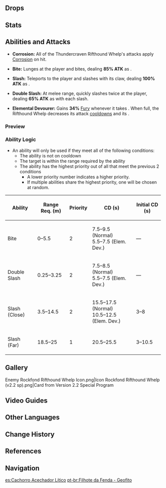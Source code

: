 {{Enemy Infobox
|image    = Enemy Rockfond Rifthound Whelp.png
|element  = Geo
|family   = The Abyss
|group    = Riftwolves
|type     = Elite Enemies
|location = [[Tsurumi Island]], [[Inazuma]]<br />[[Wolvendom]], [[Mondstadt]]
|ability1 = Invincibility Frames
|ability2 = Fury
|ability3 = Corrosion
|ability4 = Teleport
}}
{{Description|A beast with monstrous blood that is capable of eroding the boundaries of the world. "Gold" classified them as "Alfisol."<br />They follow the encroaching abyss to devour the elements. Fortunately, there are few of them left now in this world.|[[Archive]]}}
{{Enemy Intro}}

==Drops==
{{Drops|Rifthounds}}

==Stats==
{{Enemy Stats
|res_title = State
|hp_ratio  = 2.4
|hp_type   = 2
|atk_ratio = 1.2

|res1        = Normal
|resglobal   = 20%

|res2         = Elemental Devourer
|resglobal2   = 20%
|geo_res2     = -10%
}}

==Abilities and Attacks==
* '''Corrosion:''' All of the Thundercraven Rifthound Whelp's attacks apply [[Corrosion]] on hit.

* '''Bite:''' Lunges at the player and bites, dealing '''85% ATK''' as {{Color|Geo DMG}}.

* '''Slash:''' Teleports to the player and slashes with its claw, dealing '''100% ATK''' as {{Color|Geo DMG}}.

* '''Double Slash:''' At melee range, quickly slashes twice at the player, dealing '''65% ATK''' as {{Color|Geo DMG}} with each slash.

* '''Elemental Devourer:''' Gains '''34%''' [[Fury]] whenever it takes {{Color|Geo DMG}}. When full, the Rifthound Whelp decreases its attack [[cooldown]]s and its {{Color|Geo [[Resistance|RES]]}}.

===Preview===
{{Preview
|size=185px
|file1    = Geo Rifthound Whelp Bite
|caption1 = Bite

|file2    = Geo Rifthound Whelp Slash
|caption2 = Slash

|file3    = Geo Rifthound Whelp Double Slash
|caption3 = Double Slash

|file4    = Geo Rifthound Whelp Elemental Devour
|caption4 = Elemental Devour
}}

===Ability Logic===
{{See also|Cooldown#Enemy Cooldowns}}
* An ability will only be used if they meet all of the following conditions:
** The ability is not on cooldown
** The target is within the range required by the ability
** The ability has the highest priority out of all that meet the previous 2 conditions
*** A lower priority number indicates a higher priority.
*** If multiple abilities share the highest priority, one will be chosen at random.

{| class="wikitable"
! Ability !! Range Req. (m) !! Priority !! CD (s) !! Initial CD (s)
|-
| Bite || 0–5.5 || 2 || 7.5–9.5 (Normal)<br />5.5–7.5 (Elem. Dev.) || &mdash;
|-
| Double Slash || 0.25–3.25 || 2 || 7.5–8.5 (Normal)<br />5.5–7.5 (Elem. Dev.) || &mdash;
|-
| Slash (Close) || 3.5–14.5 || 2 || 15.5–17.5 (Normal)<br />10.5–12.5 (Elem. Dev.) || 3–8
|-
| Slash (Far) || 18.5–25 || 1 || 20.5–25.5 || 3–10.5
|}

==Gallery==
<gallery hideaddbutton="true" captionalign="center">
Enemy Rockfond Rifthound Whelp Icon.png|Icon
Rockfond Rifthound Whelp (v2.2 sp).png|Card from Version 2.2 Special Program
</gallery>

==Video Guides==
{{EVT
|video1   = https://youtu.be/FQRhAgxbBvo
|caption2 = Farm Guide
}}

==Other Languages==
{{Other Languages
|en      = Rockfond Rifthound Whelp
|zhs     = 嗜岩・兽境幼兽
|zhs_rm  = Shìyán - Shòujìng Yòushòu
|zht     = 嗜岩・獸境幼獸
|zht_rm  = Shìyán - Shòujìng Yòushòu
|zh_tl   = Rock-Fond - Beast-Realm Beastling
|ja      = {{Rubi|獣|じゅう|域|いき}}ウェルプ・{{Rubi|岩|いわ}}
|ja_rm   = Juuiki Werupu - Iwa<ref>YouTube: [https://youtu.be/uw-b54nYqi8 【原神】Ver.2.2「霧の海と謎の秘境」予告番組inTGS2021]</ref>
|ja_tl   = Beast-Realm Whelp - Geo
|ko      = {{tt|기암|嗜岩}}・수계(獸界) {{tt|유견|幼犬}}
|ko_rm   = Gi'am - Sugye Yugyeon
|ko_tl   = Rock-Fond - Beast-Realm Whelp
|es      = Cachorro Acechador Lítico
|es_tl   = Lithic Lurker Pup
|fr      = Chiot de faille géophile
|fr_tl   = Geophilic Rift Puppy
|ru      = Щенок Разрыва: Камнегрыз
|ru_tl   = 
|th      = Rockfond - Rifthound Whelp
|vi      = Thể Nham - Ma Thú Con
|vi_tl   = Geo - Beast Whelp
|de      = Felsenfressender Garmwelpe
|de_tl   = Rock-Devouring {{w|Garmr}} Whelp
|id      = Rockfond Rifthound Whelp
|pt      = Filhote da Fenda - Geofito
|pt_tl   = 
}}

==Change History==
{{Change History|2.2}}

==References==
{{Reflist}}

==Navigation==
{{Enemy Navbox|type=elite}}

[[es:Cachorro Acechador Lítico]]
[[pt-br:Filhote da Fenda - Geofito]]